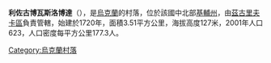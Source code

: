 {{coord|50|24|33|N|31|54|44|E|scale:30000|display=title}}

'''利佐古博瓦斯洛博達'''（{{lang-uk|Лизогубова Слобода}}），是[[烏克蘭|烏克蘭]]的村落，位於該國中北部[[基輔州|基輔州]]，由[[茲古里夫卡區|茲古里夫卡區]]負責管轄，始建於1720年，面積3.51平方公里，海拔高度127米，2001年人口623，人口密度每平方公里177.3人。

{{Ukraine-geo-stub}}
[[Category:烏克蘭村落|Category:烏克蘭村落]]